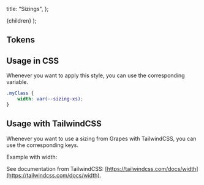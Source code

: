 
  title: "Sizings",
};

  <MdxLayout metadata={metadata}>{children}</MdxLayout>
);

## Tokens

<SizingTokens />

## Usage in CSS

Whenever you want to apply this style, you can use the corresponding variable.

```CSS
.myClass {
    width: var(--sizing-xs);
}
```

## Usage with TailwindCSS

Whenever you want to use a sizing from Grapes with TailwindCSS, you can use the corresponding keys.

Example with width:

<SizingTailwind />

See documentation from TailwindCSS: [https://tailwindcss.com/docs/width](https://tailwindcss.com/docs/width).
